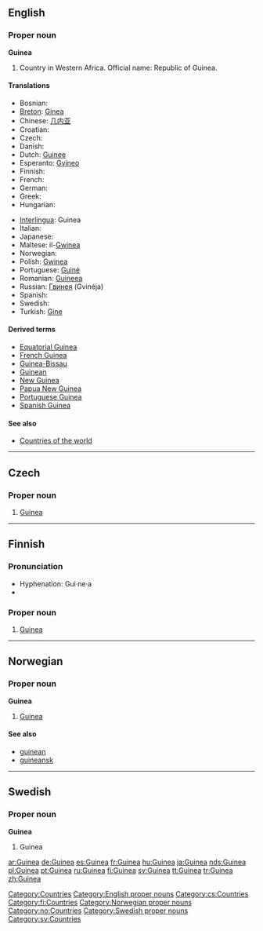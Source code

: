 {{see|guinea}}
{{wikipedia}}
==English==

===Proper noun===
'''Guinea'''

# Country in Western Africa. Official name: Republic of Guinea.

====Translations====
{{top}}
* Bosnian: {{t-|bs|Gvineja|f}}
* [[Breton]]: [[Ginea]]
* Chinese: [[几内亚]]
* Croatian: {{t-|hr|Gvineja|f}}
* Czech: {{t-|cs|Guinea|f}}
* Danish: {{t-|da|Guinea}}
* Dutch: [[Guinee]]
* Esperanto: [[Gvineo]]
* Finnish: {{t+|fi|Guinea}}
* French: {{t+|fr|Guinée|f}}
* German: {{t+|de|Guinea}}
* Greek: {{t-|el|Γουινέα|f|tr=Gouinéa|sc=Grek}}
* Hungarian: {{t+|hu|Guinea}}
{{mid}}
* [[Interlingua]]: Guinea
* Italian: {{t-|it|Guinea|f}}
* Japanese: {{t-|ja|ギニア|tr=Ginia|sc=Jpan}}
* Maltese: il-[[Gwinea]]
* Norwegian: {{t-|no|Guinea}}
* Polish: [[Gwinea]] {{f}}
* Portuguese: [[Guiné]]
* Romanian: [[Guineea]] {{f}}
* Russian: [[Гвинея]] (Gvinéja) {{f}}
* Spanish: {{t+|es|Guinea|f}}
* Swedish: {{t+|sv|Guinea}}
* Turkish: [[Gine]]
{{bottom}}

====Derived terms====
*[[Equatorial Guinea]]
*[[French Guinea]]
*[[Guinea-Bissau]]
*[[Guinean]]
*[[New Guinea]]
*[[Papua New Guinea]]
*[[Portuguese Guinea]]
*[[Spanish Guinea]]

====See also====
* [[Appendix:Countries of the world|Countries of the world]]

[[Category:Countries]]
[[Category:English proper nouns]]

----

==Czech==

===Proper noun===
{{cs-proper noun|g=f}}

# [[#English|Guinea]]

[[Category:cs:Countries]]

----

==Finnish==
{{wikipedia|lang=fi}}

===Pronunciation===
* Hyphenation: Gui‧ne‧a
* {{IPA|/ˈɡineɑ/}}

===Proper noun===
{{fi-noun|proper=true|Guine|type=kulkija}}

# [[#English|Guinea]]

[[Category:fi:Countries]]

----

==Norwegian==

===Proper noun===
'''Guinea'''

# [[#English|Guinea]]

====See also====
*[[guinean]]
*[[guineansk]]

[[Category:Norwegian proper nouns]]
[[Category:no:Countries]]

----

==Swedish==

===Proper noun===
'''Guinea'''

# Guinea

[[Category:Swedish proper nouns]]
[[Category:sv:Countries]]

[[ar:Guinea]]
[[de:Guinea]]
[[es:Guinea]]
[[fr:Guinea]]
[[hu:Guinea]]
[[ja:Guinea]]
[[nds:Guinea]]
[[pl:Guinea]]
[[pt:Guinea]]
[[ru:Guinea]]
[[fi:Guinea]]
[[sv:Guinea]]
[[tt:Guinea]]
[[tr:Guinea]]
[[zh:Guinea]]